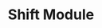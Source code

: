 ---
title: 'Shift Module'
description: 'Keep track and maanage your staffs activity within your Discord Server'
---